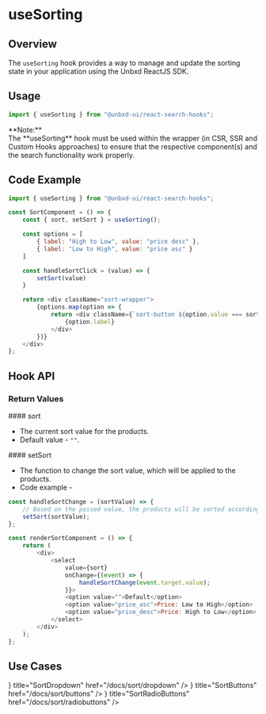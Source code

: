 


# useSorting

## Overview

The `useSorting` hook provides a way to manage and update the sorting state in your application using the Unbxd ReactJS SDK.

## Usage

```js copy
import { useSorting } from "@unbxd-ui/react-search-hooks";
```

<Callout type="warning">
	<div>**Note:**</div>
	<div>
		The **useSorting** hook must be used within the wrapper (in CSR, SSR and Custom Hooks approaches) to ensure that the respective component(s) and the search functionality work properly.
	</div>
</Callout>


## Code Example

```js {1, 4}
import { useSorting } from "@unbxd-ui/react-search-hooks";

const SortComponent = () => {
	const { sort, setSort } = useSorting();

	const options = [
		{ label: "High to Low", value: "price desc" }, 
		{ label: "Low to High", value: "price asc" }
	]

	const handleSortClick = (value) => {
		setSort(value)
	}

	return <div className="sort-wrapper">
		{options.map(option => {
			return <div className={`sort-button ${option.value === sort ? "selected": ""}`} onClick={() => { handleSortClick(option.value) }}>
				{option.label}
			</div>
		})}
	</div>
};
```

## Hook API

### Return Values

<div style={{ position: "relative" }}>
	#### sort
	<Pills pills={[{ type: "type", label: "string" }]} left={"65px"} />
</div>

-   The current sort value for the products.
-   Default value - `""`.


<div style={{ position: "relative" }}>
	#### setSort
	<Pills pills={[{ type: "type", label: "function" }]} left={"90px"} />
</div>

-   The function to change the sort value, which will be applied to the products.
-   Code example -

```js {3}
const handleSortChange = (sortValue) => {
	// Based on the passed value, the products will be sorted accordingly.
	setSort(sortValue);
};

const renderSortComponent = () => {
	return (
		<div>
			<select
				value={sort}
				onChange={(event) => {
					handleSortChange(event.target.value);
				}}>
				<option value="">Default</option>
				<option value="price_asc">Price: Low to High</option>
				<option value="price_desc">Price: High to Low</option>
			</select>
		</div>
	);
};
```


## Use Cases

<Cards>
	<Card icon={<DropdownIcon />} title="SortDropdown" href="/docs/sort/dropdown" />
	<Card icon={<ButtonIcon />} title="SortButtons" href="/docs/sort/buttons" />
	<Card icon={<RadioButtonIcon />} title="SortRadioButtons" href="/docs/sort/radiobuttons" />
</Cards>
